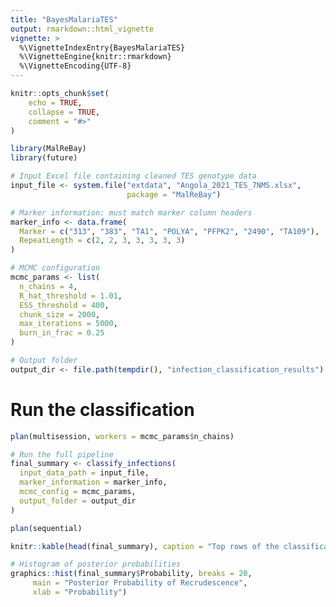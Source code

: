 ```yaml
---
title: "BayesMalariaTES"
output: rmarkdown::html_vignette
vignette: >
  %\VignetteIndexEntry{BayesMalariaTES}
  %\VignetteEngine{knitr::rmarkdown}
  %\VignetteEncoding{UTF-8}
---
```


<style>
p.caption {
font-size: 0.85em;
font-style: italic;
color: grey
}
</style>


```r
knitr::opts_chunk$set(
    echo = TRUE,
    collapse = TRUE,
    comment = "#>"
)
```


```r
library(MalReBay)
library(future)
```

```r
# Input Excel file containing cleaned TES genotype data
input_file <- system.file("extdata", "Angola_2021_TES_7NMS.xlsx", 
                          package = "MalReBay")

# Marker information: must match marker column headers
marker_info <- data.frame(
  Marker = c("313", "383", "TA1", "POLYA", "PFPK2", "2490", "TA109"),
  RepeatLength = c(2, 2, 3, 3, 3, 3, 3)
)

# MCMC configuration
mcmc_params <- list(
  n_chains = 4,
  R_hat_threshold = 1.01,
  ESS_threshold = 400,
  chunk_size = 2000,
  max_iterations = 5000,
  burn_in_frac = 0.25
)

# Output folder
output_dir <- file.path(tempdir(), "infection_classification_results")
```

# Run the classification

```r
plan(multisession, workers = mcmc_params$n_chains)

# Run the full pipeline
final_summary <- classify_infections(
  input_data_path = input_file,
  marker_information = marker_info,
  mcmc_config = mcmc_params,
  output_folder = output_dir
)

plan(sequential)
```


```r
knitr::kable(head(final_summary), caption = "Top rows of the classification summary.")

# Histogram of posterior probabilities
graphics::hist(final_summary$Probability, breaks = 20,
     main = "Posterior Probability of Recrudescence",
     xlab = "Probability")
```

